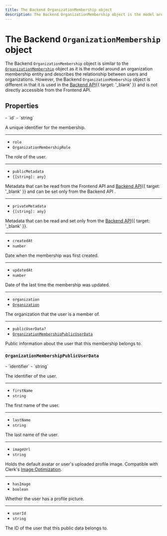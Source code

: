 ```yaml
---
title: The Backend OrganizationMembership object
description: The Backend OrganizationMembership object is the model around an organization membership entity and describes the relationship between users and organizations.
---
```


# The Backend `OrganizationMembership` object

The Backend `OrganizationMembership` object is similar to the [`OrganizationMembership`](/docs/references/javascript/organization-membership) object as it is the model around an organization membership entity and describes the relationship between users and organizations. However, the Backend `OrganizationMembership` object is different in that it is used in the [Backend API](/docs/reference/backend-api/tag/Organization-Memberships#operation/CreateOrganizationMembership){{ target: '_blank' }} and is not directly accessible from the Frontend API.

## Properties

<Properties>
  - `id`
  - `string`

  A unique identifier for the membership.

  ---

  - `role`
  - `OrganizationMembershipRole`

  The role of the user.

  ---

  - `publicMetadata`
  - `{[string]: any}`

  Metadata that can be read from the Frontend API and [Backend API](/docs/reference/backend-api){{ target: '_blank' }} and can be set only from the Backend API .

  ---

  - `privateMetadata`
  - `{[string]: any}`

  Metadata that can be read and set only from the [Backend API](/docs/reference/backend-api){{ target: '_blank' }}.

  ---

  - `createdAt`
  - `number`

  Date when the membership was first created.

  ---

  - `updatedAt`
  - `number`

  Date of the last time the membership was updated.

  ---

  - `organization`
  - [`Organization`](/docs/references/backend/types/backend-organization)

  The organization that the user is a member of.

  ---

  - `publicUserData?`
  - [`OrganizationMembershipPublicUserData`](#organization-membership-public-user-data)

  Public information about the user that this membership belongs to.
</Properties>

### `OrganizationMembershipPublicUserData`

<Properties>
  - `identifier`
  - `string`

  The identifier of the user.

  ---

  - `firstName`
  - `string`

  The first name of the user.

  ---

  - `lastName`
  - `string`

  The last name of the user.

  ---

  - `imageUrl`
  - `string`

  Holds the default avatar or user's uploaded profile image. Compatible with Clerk's [Image Optimization](/docs/guides/image-optimization/imageurl-image-optimization).

  ---

  - `hasImage`
  - `boolean`

  Whether the user has a profile picture.

  ---

  - `userId`
  - `string`

  The ID of the user that this public data belongs to.
</Properties>
